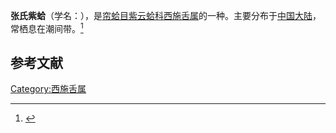 {{Speciesbox
| name = 张氏紫蛤
| image = 
| image_width = 
| genus = Sanguinolaria
| species = tchangsii
| authority = Scarlato
}}
'''张氏紫蛤'''（学名：''{{lang|la|Sanguinolaria tchangsii}}''），是[[帘蛤目|帘蛤目]][[紫云蛤科|紫云蛤科]][[西施舌属|西施舌属]]的一种。主要分布于[[中国大陆|中国大陆]]，常栖息在潮间带。<ref>{{cite web|url=http://shell.sinica.edu.tw/chinese/shellbase_detail.php?science_no=3841|title=国际贝库：张氏紫蛤|publisher=台湾贝类资料库|accessdate=2009-08-11|archive-date=2016-03-04|archive-url=https://web.archive.org/web/20160304104306/http://shell.sinica.edu.tw/chinese/shellbase_detail.php?science_no=3841}}</ref>

== 参考文献 ==
{{reflist}}
{{Taxonbar|from=Q11067333}}

[[Category:西施舌属|Category:西施舌属]]